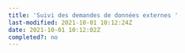 ```yaml
---
title: 'Suivi des demandes de données externes '
last-modified: 2021-10-01 10:12:24Z
date: 2021-10-01 10:12:02Z
completed?: no
---
```


